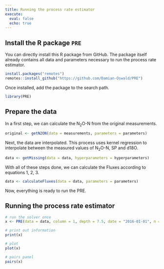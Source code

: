 ```yaml
---
title: Running the process rate estimator
execute: 
  eval: false
  echo: true
---
```


## Install the R package `PRE`

You can directly install this R package from GitHub. The package itself already contains all data and parameters necessary to run the process rate estimator.

```r
install.packages("remotes")
remotes::install_github("https://github.com/Damian-Oswald/PRE")
```

Once installed, add the package to the search path.

```r
library(PRE)
```

## Prepare the data

In a first step, we can calculate the N~2~O-N from the original measurements.

```r
original <- getN2ON(data = measurements, parameters = parameters)
```

Next, the data are interpolated. This process uses kernel regression to interpolate between the measured values of N~2~O-N, SP and d18O.

```r
data <- getMissing(data = data, hyperparameters = hyperparameters)
```

With all of these steps done, we can calculate the Fluxes according to equations 1, 2, 3.

```r
data <- calculateFluxes(data = data, parameters = parameters)
```

Now, everything is ready to run the PRE.

## Running the process rate estimator


```r
# run the solver once
x <- PRE(data = data, column = 1, depth = 7.5, date = "2016-01-01", n = 200)

# print out information
print(x)

# plot
plot(x)

# pairs panel
pairs(x)
```